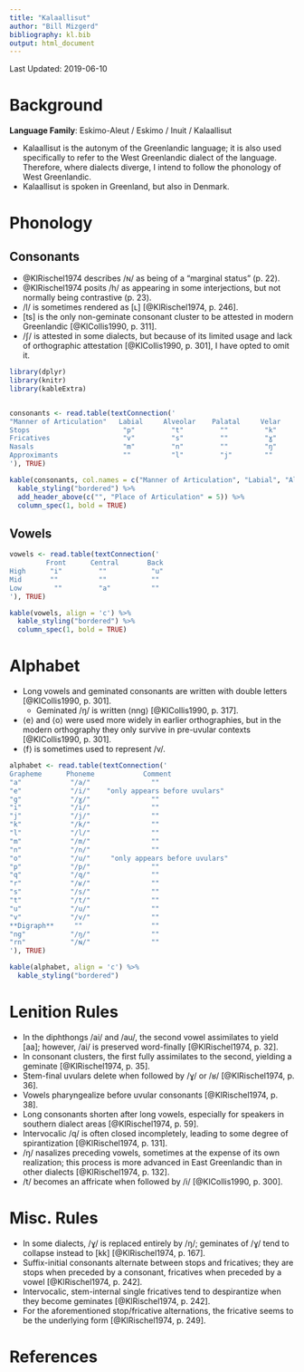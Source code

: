 ```yaml
---
title: "Kalaallisut"
author: "Bill Mizgerd"
bibliography: kl.bib
output: html_document
---
```


Last Updated: 2019-06-10

# Background

**Language Family**: Eskimo-Aleut / Eskimo / Inuit / Kalaallisut

* Kalaallisut is the autonym of the Greenlandic language; it is also used specifically to refer to the West Greenlandic dialect of the language. Therefore, where dialects diverge, I intend to follow the phonology of West Greenlandic.
* Kalaallisut is spoken in Greenland, but also in Denmark.

# Phonology

## Consonants

* @KlRischel1974 describes /ɴ/ as being of a "marginal status" (p. 22).
* @KlRischel1974 posits /h/ as appearing in some interjections, but not normally being contrastive (p. 23).
* /l/ is sometimes rendered as [ʟ] [@KlRischel1974, p. 246].
* [ts] is the only non-geminate consonant cluster to be attested in modern Greenlandic [@KlCollis1990, p. 311].
* /ʃ/ is attested in some dialects, but because of its limited usage and lack of orthographic attestation [@KlCollis1990, p. 301], I have opted to omit it.

```r

library(dplyr)
library(knitr)
library(kableExtra)


consonants <- read.table(textConnection('
"Manner of Articulation"   Labial     Alveolar    Palatal     Velar     Uvular
Stops                       "p"         "t"         ""         "k"       "q"
Fricatives                  "v"         "s"         ""         "ɣ"       "ʁ"
Nasals                      "m"         "n"         ""         "ŋ"       "ɴ"
Approximants                ""          "l"         "j"        ""        ""
'), TRUE)

kable(consonants, col.names = c("Manner of Articulation", "Labial", "Alveolar", "Palatal", "Velar", "Uvular"), align = 'c') %>%
  kable_styling("bordered") %>%
  add_header_above(c("", "Place of Articulation" = 5)) %>%
  column_spec(1, bold = TRUE)
```  

## Vowels

```r

vowels <- read.table(textConnection('
         Front      Central       Back
High      "i"         ""           "u"
Mid       ""          ""           ""
Low        ""         "a"          ""
'), TRUE)

kable(vowels, align = 'c') %>%
  kable_styling("bordered") %>%
  column_spec(1, bold = TRUE)
```    

# Alphabet

* Long vowels and geminated consonants are written with double letters [@KlCollis1990, p. 301].
  * Geminated /ŋ/ is written ⟨nng⟩ [@KlCollis1990, p. 317].
* ⟨e⟩ and ⟨o⟩ were used more widely in earlier orthographies, but in the modern orthography they only survive in pre-uvular contexts [@KlCollis1990, p. 301].
* ⟨f⟩ is sometimes used to represent /v/.

```r

alphabet <- read.table(textConnection('
Grapheme      Phoneme            Comment
"a"            "/a/"               ""
"e"            "/i/"    "only appears before uvulars"  
"g"            "/ɣ/"               ""
"i"            "/i/"               ""
"j"            "/j/"               ""
"k"            "/k/"               ""
"l"            "/l/"               ""
"m"            "/m/"               ""
"n"            "/n/"               ""
"o"            "/u/"     "only appears before uvulars"
"p"            "/p/"               ""
"q"            "/q/"               ""
"r"            "/ʁ/"               ""
"s"            "/s/"               ""
"t"            "/t/"               ""
"u"            "/u/"               ""
"v"            "/v/"               ""
**Digraph**     ""                 ""
"ng"           "/ŋ/"               ""   
"rn"           "/ɴ/"               ""
'), TRUE)

kable(alphabet, align = 'c') %>%
  kable_styling("bordered")
```

# Lenition Rules

* In the diphthongs /ai/ and /au/, the second vowel assimilates to yield [aa]; however, /ai/ is preserved word-finally [@KlRischel1974, p. 32].
* In consonant clusters, the first fully assimilates to the second, yielding a geminate [@KlRischel1974, p. 35].
* Stem-final uvulars delete when followed by /ɣ/ or /ʁ/ [@KlRischel1974, p. 36].
* Vowels pharyngealize before uvular consonants [@KlRischel1974, p. 38].
* Long consonants shorten after long vowels, especially for speakers in southern dialect areas [@KlRischel1974, p. 59].
* Intervocalic /q/ is often closed incompletely, leading to some degree of spirantization [@KlRischel1974, p. 131].
* /ŋ/ nasalizes preceding vowels, sometimes at the expense of its own realization; this process is more advanced in East Greenlandic than in other dialects [@KlRischel1974, p. 132].
* /t/ becomes an affricate when followed by /i/ [@KlCollis1990, p. 300].

# Misc. Rules

* In some dialects, /ɣ/ is replaced entirely by /ŋ/; geminates of /ɣ/ tend to collapse instead to [kk] [@KlRischel1974, p. 167].
* Suffix-initial consonants alternate between stops and fricatives; they are stops when preceded by a consonant, fricatives when preceded by a vowel [@KlRischel1974, p. 242].
* Intervocalic, stem-internal single fricatives tend to despirantize when they become geminates [@KlRischel1974, p. 242].
* For the aforementioned stop/fricative alternations, the fricative seems to be the underlying form [@KlRischel1974, p. 249].

# References
